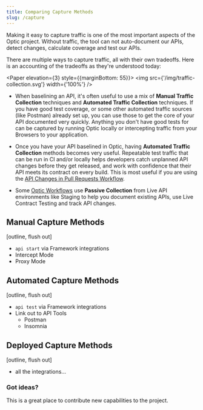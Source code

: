 ```yaml
---
title: Comparing Capture Methods
slug: /capture
---
```




Making it easy to capture traffic is one of the most important aspects of the Optic project. Without traffic, the tool can not auto-document our APIs, detect changes, calculate coverage and test our APIs.

There are multiple ways to capture traffic, all with their own tradeoffs. Here is an accounting of the tradeoffs as they're understood today:

<Paper elevation={3} style={{marginBottom: 55}}>
  <img src={'/img/traffic-collection.svg'} width={'100%'} />
</Paper>

- When baselining an API, it's often useful to use a mix of **Manual Traffic Collection** techniques and **Automated Traffic Collection** techniques. If you have good test coverage, or some other automated traffic sources (like Postman) already set up, you can use those to get the core of your API documented very quickly. Anything you don't have good tests for can be captured by running Optic locally or intercepting traffic from your Browsers to your application.

- Once you have your API baselined in Optic, having **Automated Traffic Collection** methods becomes very useful. Repeatable test traffic that can be run in CI and/or locally helps developers catch unplanned API changes before they get released, and work with confidence that their API meets its contract on every build. This is most useful if you are using the [API Changes in Pull Requests Workflow](/workflows/apis-in-pull-requests).

- Some [Optic Workflows](/workflows) use **Passive Collection** from Live API environments like Staging to help you document existing APIs, use Live Contract Testing and track API changes.


## Manual Capture Methods
[outline, flush out]
- `api start` via Framework integrations
- Intercept Mode
- Proxy Mode

## Automated Capture Methods
[outline, flush out]
- `api test` via Framework integrations
- Link out to API Tools
  - Postman
  - Insomnia


## Deployed Capture Methods
[outline, flush out]
- all the integrations...

### Got ideas?


This is a great place to contribute new capabilities to the project.
